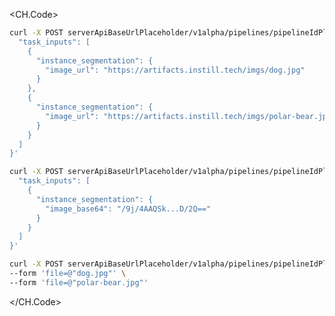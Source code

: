 <CH.Code>

```sh cURL(url)
curl -X POST serverApiBaseUrlPlaceholder/v1alpha/pipelines/pipelineIdPlaceholder/trigger -d '{
  "task_inputs": [
    {
      "instance_segmentation": {
        "image_url": "https://artifacts.instill.tech/imgs/dog.jpg"
      }
    },
    {
      "instance_segmentation": {
        "image_url": "https://artifacts.instill.tech/imgs/polar-bear.jpg"
      }
    }
  ]
}'
```

```sh cURL(base64)
curl -X POST serverApiBaseUrlPlaceholder/v1alpha/pipelines/pipelineIdPlaceholder/trigger -d '{
  "task_inputs": [
    {
      "instance_segmentation": {
        "image_base64": "/9j/4AAQSk...D/2Q=="
      }
    }
  ]
}'
```

```sh cURL(multipart)
curl -X POST serverApiBaseUrlPlaceholder/v1alpha/pipelines/pipelineIdPlaceholder/trigger-multipart \
--form 'file=@"dog.jpg"' \
--form 'file=@"polar-bear.jpg"'
```

</CH.Code>
